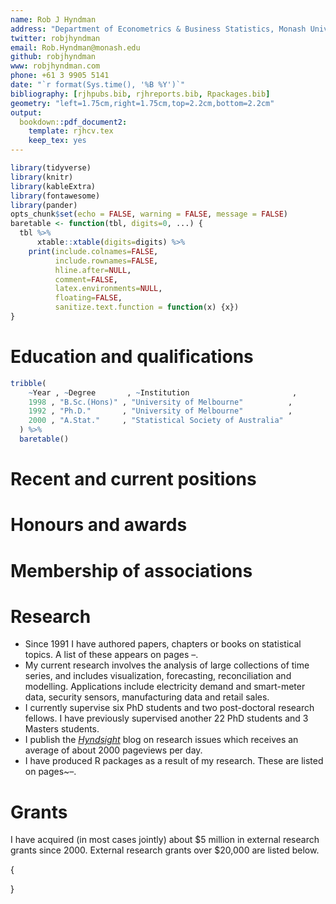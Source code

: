 ```yaml
---
name: Rob J Hyndman
address: "Department of Econometrics & Business Statistics, Monash University, VIC 3800, Australia."
twitter: robjhyndman
email: Rob.Hyndman@monash.edu
github: robjhyndman
www: robjhyndman.com
phone: +61 3 9905 5141
date: "`r format(Sys.time(), '%B %Y')`"
bibliography: [rjhpubs.bib, rjhreports.bib, Rpackages.bib]
geometry: "left=1.75cm,right=1.75cm,top=2.2cm,bottom=2.2cm"
output:
  bookdown::pdf_document2:
    template: rjhcv.tex
    keep_tex: yes
---
```


```r
library(tidyverse)
library(knitr)
library(kableExtra)
library(fontawesome)
library(pander)
opts_chunk$set(echo = FALSE, warning = FALSE, message = FALSE)
baretable <- function(tbl, digits=0, ...) {
  tbl %>%
	  xtable::xtable(digits=digits) %>%
    print(include.colnames=FALSE,
  	      include.rownames=FALSE,
  	      hline.after=NULL,
  	      comment=FALSE,
  	      latex.environments=NULL,
          floating=FALSE,
          sanitize.text.function = function(x) {x})
}
```

# Education and qualifications

```r
tribble(
    ~Year , ~Degree       , ~Institution                       ,
    1998 , "B.Sc.(Hons)" , "University of Melbourne"          ,
    1992 , "Ph.D."       , "University of Melbourne"          ,
    2000 , "A.Stat."     , "Statistical Society of Australia"
  ) %>%
  baretable()
```

# Recent and current positions

\begin{tabular}{lP{15cm}}
2019--&
  \textbf{Head},
  Department of Econometrics \& Business Statistics, Monash University.\\
2011--&
  \textbf{Editor},
  \textit{Journal of Statistical Software}. \\
2005--2018 &
  \textbf{Editor-in-Chief},
  \textit{International Journal of Forecasting}.\\
2005--2018 &
  \textbf{Director},
  International Institute of Forecasters.\\
2003--&
  \textbf{Professor of Statistics},
  Department of Econometrics \& Business Statistics, Monash University.
\end{tabular}


# Honours and awards

\begin{tabular}{ll}
2016 & KNAW Visiting Professor, TU/Eindhoven, Netherlands.\\
2010 & Dean's Award for excellence in innovation and external collaboration, Monash University.\\
2010 & HP Innovation Research Award.\\
%2009--2010 & Entry in \emph{Great minds of the 21st century}, 1st--4th editions.\\
2008 & Dean's award for excellence in research, Monash University.\\
2008 & Vice-Chancellor's award for postgraduate supervisor of the year, Monash University.\\
2007 & Knibbs Lecturer, Statistical Society of Australia (ACT branch).\\
2007 & Moran Medal for Statistical Science, Australian Academy of Science.\\
2006 & Belz Lecturer, Statistical Society of Australia (Victorian branch).\\
%2003 & Entry in \textit{One thousand great intellectuals}, 1st edition.\\
%2002-- & Entry in \textit{Who's Who in Finance and Business}, from 33rd edition.\\
%2001--2008 & Entry in \textit{2000 Outstanding Intellectuals of the 21st Century}, 1st--5th editions.\\
%2001--2003 & Entry in \textit{International Directory of Distinguished Leadership}, 9th--11th editions.\\
%2001-- & Entry in \textit{Who's Who in Science and Engineering}, from 6th edition.\\
%2001 & Entry in \textit{Who's Who in the 21st Century}, 1st edition.\\
%2000 & Entry in \textit{Outstanding People of the 20th Century}, 2nd edition.\\
%2000-- & Entry in \textit{Cambridge Dictionary of International Biography}, from 28th edition.\\
%2000-- & Entry in \textit{Who's Who in Asia and the Pacific Nations}, from 4th edition.\\
%1998-- & Entry in Marquis \textit{Who's Who in the World}, from 15th edition.\\
1998 & Award for excellence in teaching, Monash Science Society\\
%1997 & Citation of excellence by ANBAR for Hyndman (1995)\\
1990 & Finalist, Channel Ten Young Achiever Awards\\
1988 & Dwights Prize in Statistics, University of Melbourne\\
%1988 & First Class Science Faculty Honours, University of Melbourne\\
1987 & Norma McArthur Prize in Statistics, University of Melbourne\\
%1987 & First Class Science Faculty Honours, University of Melbourne\\
1986 & Second Maurice H.\ Belz Prize in Statistics, University of Melbourne
\end{tabular}

# Membership of associations

\begin{tabular}{@{~$\bullet$~~}l}
Elected Member, International Statistical Institute.\\
Member, International Institute of Forecasters.\\
Member, International Association for Statistical Computing.\\
Member, Statistical Society of Australia.
\end{tabular}

# Research

 * Since 1991 I have authored \ref{sumpapers} papers, chapters or books on statistical topics. A list of these appears on pages \pageref{papersstart}--\pageref{papersend}.
 * My current research involves the analysis of large collections of time series, and includes visualization, forecasting, reconciliation and modelling. Applications include electricity demand and smart-meter data, security sensors, manufacturing data and retail sales.
 * I currently supervise six PhD students and two post-doctoral research fellows. I have previously supervised another 22 PhD students and 3 Masters students.
 * I publish the [*Hyndsight*](https://robjhyndman.com/hyndsight) blog on research issues which receives an average of about 2000 pageviews per day.
 * I have produced \ref{sumsoftware} R packages as a result of my research. These are listed on pages~\pageref{sumreports}--\pageref{sumsoftware}.

# Grants

I have acquired (in most cases jointly) about $5 million in external research grants since 2000. External research grants over $20,000 are listed below.

{\def\next{\\\\[-0.2cm]}\fontsize{10}{12pt}\selectfont
\begin{tabular}{@{}lP{13.3cm}r@{}}
\toprule
2000 & R.J. Hyndman. ``Forecasting Telstra market share''. \emph{Funding from Telstra Australia.} &\$31,000
\next
2000 & R.J. Hyndman. ``Electricity demand forecasting''. \emph{Funding from TXU.} & \$27,933
\next
2001--2002 & R.J. Hyndman. ``Injury management pilot evaluation''. \emph{Funding from Workcover NSW.} &\$42,182
\next
2002 & R.J. Hyndman. ``Evaluation of PBS Forward Estimates methodology''. \emph{Funding from Department of Health and Ageing.} &\$55,341
\next
2004--2008 & R.J. Hyndman. ``Analysis of NPS interventions''. \emph{Funding from the National Prescribing Service.} &\$120,000
\next
2004--2006 & G.M. Martin, R.D. Snyder and R.J. Hyndman. ``New approaches to the analysis of count time series''. \emph{Funding from the Australian Research Council.} &\$172,317
\next
2006--2010 & R.J. Hyndman and G. Athanasopoulos. ``Tourism Forecasting''. \emph{Funding from Tourism Australia and the Sustainable Tourism Cooperative Research Centre.} &\$312,017
\next
2007--2010 & R.J. Hyndman, ``Peak energy demand forecasting''. \emph{Funding from the Electricity Supply Industry Planning Council, Victorian Energy Corporation, Western Power and the Australian Energy Market Operator.} &\$606,995
\next
2008 & R.J. Hyndman. ``PBS Forecasting Model Review''. \emph{Funding from the Commonwealth Department of Health and Ageing.} &\$46,514
\next
2009--2011 & Erbas, B., Abramson, M., Tang, M., Allen, K., Newbigin, E., Dharmage, S., Hyndman, R.J. ``The impact of outdoor aeroallergen exposure on asthma exacerbations in children and adolescents''. \emph{Funding from the National Health and Medical Research Council.} &\$454,550
\next
2010--2011 & R.J. Hyndman. ``New methods for hierarchical forecasting with application to HP business forecasting''. \emph{Funding from the HP Labs Innovation Research Program}. &US\$27,800
\next
2011--2015 & R.J. Hyndman, ``Energy demand forecasting''. \emph{Funding from the Australian Energy Market Operator.} &\$1,106,900
\next
2011--2013 & R.J. Hyndman and S. Fan, ``Development of electricity peak demand and energy forecasts for the SWIS''. \emph{Funding from the Independent Market Operator (Western Australia)}. &\$93,450
\next
2013--2016 & K.A. Smith-Miles, R.J. Hyndman, L. Villanova and M. Kah. ``Optimising experimental design for robust product development: a cast study for high-efficiency energy generation''. \emph{ARC Linkage Grant with Ceramic Fuel Cells Ltd}. & \$362,389
\next
2014--2017 & A.N. Panagiotelis, G. Athanasopoulos, R.J. Hyndman, F. Vahid. ``Macroeconomic forecasting in a `Big Data' world''. \emph{ARC Discovery Grant}.& \$451,034
\next
2017--2018 & R.J. Hyndman, S. Ben Taieb, C. Bergmeir. ``Demand forecasting for large-scale dynamic hierarchies in a big data environment'' \emph{Funding from Huawei Innovation Research Program} & \$86,586
\next
2017--2019&  R.J. Hyndman, D. Cook, P. Toscas. ``RiskLab Projects: Econometrics''. \emph{RiskLab at Data61}. & \$151,200
\next
2017--2019 & K.A. Smith-Miles, R.J. Hyndman, M. Munoz Acosta, J. Katsifolis. ``Intruder Alert! Detecting and classifying events in noisy time series''. \emph{ARC Linkage Grant}. & \$204,000
\next
2017--2021 & Hall, P., Bartlett, P., Bean, N., Burrage, K., DeGier, J., Delaigle, A., Forrester, P., Geweke, J., Kohn, R., Kroese, D., Mengersen, K., Pettit, A., Pollett, P., Roughan, M., Ryan, L., Taylor, P., Turner, I., Wand, M., Garoni, T., Smith-Miles, K. A., Caley, M., Churches, T., Elazar, D., Gupta, A., Harch, B., Tam, S., Weegberg, K., Willinger, W. \& Hyndman, R.J. \emph{ARC Centre of Excellence for Mathematical and Statistical Frontiers} & \$554,329
\\
\bottomrule
\end{tabular}}
